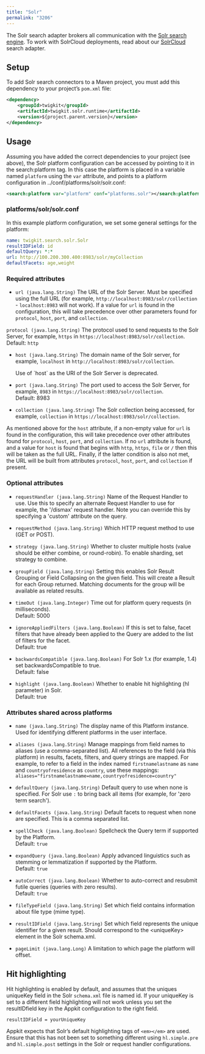 ```yaml
---
title: "Solr"
permalink: "3206"
---
```


The Solr search adapter brokers all communication with the [Solr search engine](http://lucene.apache.org/solr/). To work with SolrCloud deployments, read about our [SolrCloud](/fusion/5.9/3204/solr-cloud) search adapter.

## Setup

To add Solr search connectors to a Maven project, you must add this dependency to your project’s `pom.xml` file:

```xml
<dependency>
    <groupId>twigkit</groupId>
    <artifactId>twigkit.solr.runtime</artifactId>
    <version>${project.parent.version}</version>
</dependency>
```

## Usage

Assuming you have added the correct dependencies to your project (see above), the Solr platform configuration can be accessed by pointing to it in the search:platform tag. In this case the platform is placed in a variable named `platform` using the `var` attribute, and points to a platform configuration in ../conf/platforms/solr/solr.conf:

```xml
<search:platform var="platform" conf="platforms.solr"></search:platform>
```

### platforms/solr/solr.conf

In this example platform configuration, we set some general settings for the platform:

```yaml
name: twigkit.search.solr.Solr
resultIDField: id
defaultQuery: *:*
url: http://100.200.300.400:8983/solr/myCollection
defaultFacets: age,weight
```

### Required attributes

- `url (java.lang.String)`
    The URL of the Solr Server. Must be specified using the full URL (for example, `http://localhost:8983/solr/collection` - `localhost:8983` will not work). If a value for `url` is found in the configuration, this will take precedence over other parameters found for `protocol`, `host`, `port`, and `collection`.

`protocol (java.lang.String)`
The protocol used to send requests to the Solr Server, for example, `https` in `https://localhost:8983/solr/collection`.  
Default: `http`

- `host (java.lang.String)`
    The domain name of the Solr server, for example, `localhost` in `http://localhost:8983/solr/collection`.

    <Note>
    Use of `host` as the URI of the Solr Server is deprecated.
    </Note>

- `port (java.lang.String)`
    The port used to access the Solr Server, for example, `8983` in `https://localhost:8983/solr/collection`.  
Default: 8983

- `collection (java.lang.String)`
    The Solr collection being accessed, for example, `collection` in `https://localhost:8983/solr/collection`.

As mentioned above for the `host` attribute, if a non-empty value for `url` is found in the configuration, this will take precedence over other attributes found for `protocol`, `host`, `port`, and `collection`. If no `url` attribute is found, and a value for `host` is found that begins with `http`, `https`, `file` or `/` then this will be taken as the full URL. Finally, if the latter condition is also not met, the URL will be built from attributes `protocol`, `host`, `port`, and `collection` if present.

### Optional attributes

- `requestHandler (java.lang.String)`
    Name of the Request Handler to use. Use this to specify an alternate Request Handler to use for example, the '/dismax' request handler. Note you can override this by specifying a 'custom' attribute on the query.

- `requestMethod (java.lang.String)`
    Which HTTP request method to use (GET or POST).

- `strategy (java.lang.String)`
    Whether to cluster multiple hosts (value should be either combine, or round-robin). To enable sharding, set strategy to combine.

- `groupField (java.lang.String)`
    Setting this enables Solr Result Grouping or Field Collapsing on the given field.
    This will create a Result for each Group returned. Matching documents for the group will be available as related results.

- `timeOut (java.lang.Integer)`
    Time out for platform query requests (in milliseconds).  
    Default: 5000

- `ignoreAppliedFilters (java.lang.Boolean)`
    If this is set to false, facet filters that have already been applied to the Query are added to the list of filters for the facet.  
    Default: true

- `backwardsCompatible (java.lang.Boolean)`
    For Solr 1.x (for example, 1.4) set backwardsCompatible to true.  
    Default: false

- `highlight (java.lang.Boolean)`
    Whether to enable hit highlighting (hl parameter) in Solr.  
    Default: true

### Attributes shared across platforms

- `name (java.lang.String)`
    The display name of this Platform instance. Used for identifying different platforms in the user interface.

- `aliases (java.lang.String)`
    Manage mappings from field names to aliases (use a comma-separated list). All references to the field (via this platform) in results, facets, filters, and query strings are mapped. For example, to refer to a field in the index named `firstnamelastname` as `name` and `countryofresidence` as `country`, use these mappings: `aliases="firstnamelastname=name,countryofresidence=country"`

- `defaultQuery (java.lang.String)`
    Default query to use when none is specified. For Solr use `:` to bring back all items (for example, for 'zero term search').

- `defaultFacets (java.lang.String)`
    Default facets to request when none are specified. This is a comma separated list.

- `spellCheck (java.lang.Boolean)`
    Spellcheck the Query term if supported by the Platform.  
    Default: `true`

- `expandQuery (java.lang.Boolean)`
    Apply advanced linguistics such as stemming or lemmatization if supported by the Platform.  
    Default: `true`

- `autoCorrect (java.lang.Boolean)`
    Whether to auto-correct and resubmit futile queries (queries with zero results).  
    Default: `true`

- `fileTypeField (java.lang.String)`
    Set which field contains information about file type (mime type).

- `resultIDField (java.lang.String)`
    Set which field represents the unique identifier for a given result. Should correspond to the \<uniqueKey> element in the Solr schema.xml.

- `pageLimit (java.lang.Long)`
    A limitation to which page the platform will offset.

## Hit highlighting

Hit highlighting is enabled by default, and assumes that the uniques uniqueKey field in the Solr `schema.xml` file is named id. If your uniqueKey is set to a different field highlighting will not work unless you set the resultIDfield key in the Appkit configuration to the right field.

```
resultIDField = yourUniqueKey
```

Appkit expects that Solr’s default highlighting tags of `<em></em>` are used. Ensure that this has not been set to something different using `hl.simple.pre` and `hl.simple.post` settings in the Solr or request handler configurations.